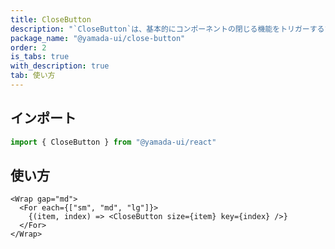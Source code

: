 ```yaml
---
title: CloseButton
description: "`CloseButton`は、基本的にコンポーネントの閉じる機能をトリガーするために使用するコンポーネントです。"
package_name: "@yamada-ui/close-button"
order: 2
is_tabs: true
with_description: true
tab: 使い方
---
```


## インポート

```ts
import { CloseButton } from "@yamada-ui/react"
```

## 使い方

```tsx
<Wrap gap="md">
  <For each={["sm", "md", "lg"]}>
    {(item, index) => <CloseButton size={item} key={index} />}
  </For>
</Wrap>
```
